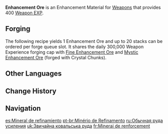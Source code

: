 {{Item Infobox
|id           = 104011
|type         = Weapon Enhancement Materials
|invCategory  = Weapons
|rarity       = 1
|effect       = Weapon EXP material. Gives 400 EXP.
|description  = A refined ingot with endless possibilities that can be used to enhance weapons.
|source1      = [[Forging]]
|source2      = 
|source3      = 
|source4      = 
|source5      = 
}}
'''Enhancement Ore''' is an Enhancement Material for [[Weapons]] that provides 400 [[Weapon EXP]].

==Forging==
The following recipe yields 1 Enhancement Ore and up to 20 stacks can be ordered per forge queue slot. It shares the daily 300,000 Weapon Experience forging cap with [[Fine Enhancement Ore]] and [[Mystic Enhancement Ore]] (forged with Crystal Chunks).
{{Recipe
|type = Forging
|time = 5s
|Mora = 5
|Iron Chunk = 2
|sort = Iron Chunk,Mora
}}

==Other Languages==
{{Other Languages
|en      = Enhancement Ore
|zhs     = 精锻用杂矿
|zhs_rm  = Jīngduàn Yòng Zá Kuàng
|zht     = 精鍛用雜礦
|zht_rm  = Jīngduàn Yòng Zá Kuàng
|zh_tl   = 
|ja      = 仕上げ用雑鉱
|ja_rm   = Shiage-you Zakkou
|ja_tl   = Crude Finishing Ore
|ko      = 정제용 하급 광물
|ko_rm   = Jeongjeyong Hageup Gwangmul
|ko_tl   = Refining Low-class Mineral
|es      = Mineral de refinamiento
|es_tl   = Refinement Ore
|fr      = Minerai de renforcement
|fr_tl   = Reinforcement Ore
|ru      = Обычная руда усиления
|ru_tl   = 
|th      = Enhancement Ore
|vi      = Tạp Khoáng Tinh Đúc
|vi_tl   = 
|de      = Minderwertiges Verstärkungserz
|de_tl   = Inferior Reinforcement Ore
|id      = Enhancement Ore
|pt      = Minério de Refinamento
|pt_tl   = 
}}

==Change History==
{{Change History|1.0}}

==Navigation==
{{EXP Navbox|Item Sources}}

[[es:Mineral de refinamiento]]
[[pt-br:Minério de Refinamento]]
[[ru:Обычная руда усиления]]
[[uk:Звичайна ковальська руда]]
[[fr:Minerai de renforcement]]